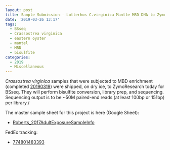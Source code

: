 ```yaml
---
layout: post
title: Sample Submission - Lotterhos C.virginica Mantle MBD DNA to ZymoResearch for BSseq
date: '2019-03-26 13:17'
tags:
  - BSseq
  - Crassostrea virginica
  - eastern oyster
  - mantel
  - MBD
  - bisulfite
categories:
  - 2019
  - Miscellaneous
---
```

_Crassostrea virginica_ samples that were subjected to MBD enrichment (completed [20190319](https://robertslab.github.io/sams-notebook/posts/2019/2019-03-19-MBD-Enrichment-DNA-Quantification-of-C.virginica-MBD-Samples-from-20190312.html)) were shipped, on dry ice, to ZymoResearch today for BSseq. They will perform bisulfite conversion, library prep, and sequencing. Sequencing output is to be ~50M paired-end reads (at least 100bp or 151bp) per library./

The master sample sheet for this project is here (Google Sheet):

- [Roberts_2017AdultExposureSampleInfo](https://docs.google.com/spreadsheets/d/1cDLmp6jKf37gnPTwHDR07dNt-t3_jzGE2TC2afagouM/edit?usp=sharing)

FedEx tracking:

-  [774801483393](https://www.fedex.com/apps/fedextrack/?action=track&tracknumbers=774801483393&clienttype=ivshpalrt)

